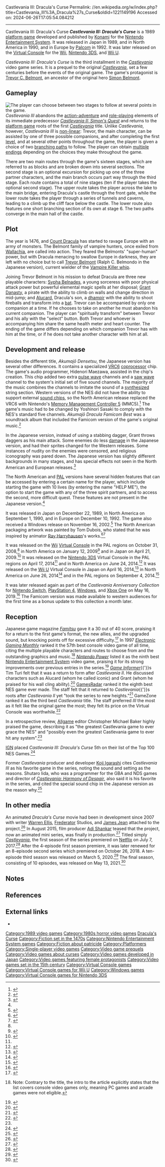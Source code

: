 Castlevania III: Dracula's Curse
Permalink: //en.wikipedia.org/w/index.php?title=Castlevania_III%3A_Dracula%27s_Curse&oldid=1221149196
Accessed on: 2024-06-26T17:05:54.084212



------
Castlevania III: Dracula's Curse
{{redirect|Dracula's Curse|the 2002 film|Dracula (miniseries)|the 2006 film|Bram Stoker's Dracula's Curse}}
{{Infobox video game
| image = Castlevania III Dracula's Curse.jpg
| caption = North American box art
| developer = [[Konami]]
| publisher = {{vgrelease|JP/NA|Konami|EU|[[Palcom]]}}
| director = Hitoshi Akamatsu
| designer = I. Urata
| artist = Noriyasu Togakushi<br />Takeshi Fujimoto<br />I. Urata
| programmer = Yasuo Okuda<br />Mitsuo Takemoto
| composer = Hidenori Maezawa<br />Jun Funahashi<br>Yukie Morimoto<br>Yoshinori Sasaki
| series = ''[[Castlevania]]''
| platforms = [[Nintendo Entertainment System]]
| released = {{vgrelease|JP|December 22, 1989|NA|September 1990|EU|December 10, 1992}}
| genre = [[Platformer|Platform]]
| modes = [[Single-player]]
| title = Castlevania III: Dracula's Curse
}}
'''''Castlevania III: Dracula's Curse'''''{{efn|Known in Japan as {{nihongo|'''''Akumajō Densetsu'''''|悪魔城伝説|''Demon Castle Legend''}}<ref name="translation">{{cite web|title=Akumajō Densetsu|script-title=ja:悪魔城伝説|trans-title=Castlevania III: Dracula's Curse |publisher=[[Konami]] |access-date=2020-08-02 |url=https://www.konami.com/games/castlevania/jp/ja/page/history_1989_fc |language=ja}}</ref>}} is a 1989 [[Platformer|platform game]] developed and published by [[Konami]] for the [[Nintendo Entertainment System]]. It was released in Japan in 1989, and in North America in 1990, and in Europe by [[Palcom]] in 1992. It was later released on the [[Virtual Console]] for the [[Wii]], [[Nintendo 3DS]], and [[Wii U]].

''Castlevania III: Dracula's Curse'' is the third installment in the ''[[Castlevania]]'' video game series. It is a prequel to the original ''[[Castlevania (1986 video game)|Castlevania]]'', set a few centuries before the events of the original game. The game's protagonist is [[List of Castlevania characters#Trevor Belmont|Trevor C. Belmont]], an ancestor of the original hero [[List of Castlevania characters#Simon Belmont|Simon Belmont]].

==Gameplay==
[[File:Castlevania 3 gameplay.png|thumb|left|The player can choose between two stages to follow at several points in the game.]]
''Castlevania III'' abandons the [[action-adventure game|action-adventure]] and [[Role-playing video game|role-playing]] elements of its immediate predecessor ''[[Castlevania II: Simon's Quest]]'' and returns to the [[platform game]] roots of the first ''[[Castlevania (1986 video game)|Castlevania]]'' title. Unlike ''Castlevania'', however, ''Castlevania III'' is [[Nonlinear gameplay|non-linear]]: Trevor, the main character, can be assisted by one of three possible companions, and after completing the first [[Level (video games)|level]], and at several other points throughout the game, the player is given a choice of two [[Nonlinear gameplay#Branching storylines|branching paths]] to follow. The player can obtain [[multiple endings]] depending on the choices they make throughout the game.

There are two main routes through the game's sixteen stages, which are referred to as blocks and are broken down into several sections. The second stage is an optional excursion for picking up one of the three partner characters, and the main branch occurs part way through the third stage. Each route contains a total of nine stages (ten if the player takes the optional second stage). The upper route takes the player across the lake to the main bridge, entering Dracula's castle through the front gate, while the lower route takes the player through a series of tunnels and caverns, leading to a climb up the cliff face below the castle. The lower route also features one short branching section of its own at stage 6. The two paths converge in the main hall of the castle.

==Plot==
The year is 1476, and [[Dracula (Castlevania)|Count Dracula]] has started to ravage Europe with an army of monsters. The Belmont family of vampire hunters, once exiled from [[Wallachia]], are called into action. They feared the Belmonts' "super-human" power, but with Dracula menacing to swallow Europe in darkness, they are left with no choice but to call [[List of Castlevania characters#Trevor Belmont|Trevor Belmont]] (Ralph C. Belmondo in the Japanese version), current wielder of the [[Vampire Killer whip]].

Joining Trevor Belmont in his mission to defeat Dracula are three new playable characters: [[Sypha Belnades]], a young sorceress with poor physical attack power but powerful elemental magic spells at her disposal; [[Grant Danasty]], a pirate with the ability to climb on walls and change direction in mid-jump; and [[Alucard (Castlevania)|Alucard]], Dracula's son, a [[dhampir]] with the ability to shoot fireballs and transform into a [[bat]]. Trevor can be accompanied by only one companion at a time. If he chooses to take on another he must abandon his current companion. The player can "spiritually transform" between Trevor and his ally with the "select" button. Both Trevor and whoever is accompanying him share the same health meter and heart counter. The ending of the game differs depending on which companion Trevor has with him at the time, or if he does not take another character with him at all.

==Development and release==
Besides the different title, ''Akumajō Densetsu'', the Japanese version has several other differences. It contains a specialized [[Memory management controller (Nintendo)#VRC6|VRC6]] [[coprocessor]] chip. The game's audio programmer, Hidenori Maezawa, assisted in the chip's creation. This chip added two extra [[pulse wave]] channels and a [[saw wave]] channel to the system's initial set of five sound channels. The majority of the music combines the channels to imitate the sound of a [[Synthesizer|synthesized]] string section. Western versions of the NES did not have the ability to support external [[sound chip]]s, so the North American release replaced the VRC6 with Nintendo's [[Memory management controller (Nintendo)#MMC5|Memory Management Controller 5]] (MMC5).<ref>{{Cite web |title=VRC6 |url=https://www.nesdev.org/wiki/VRC6 |access-date=2023-05-11 |website=NESdev Wiki |language=en}}</ref> The game's music had to be changed by Yoshinori Sasaki to comply with the NES's standard five channels. ''Akumajō Dracula Famicom Best'' was a soundtrack album that included the Famicom version of the game's original music.<ref>{{Cite web |title=Akumajo Dracula Famicom Best музыка из игры |url=https://www.game-ost.com/albums/2660/akumajo_dracula_famicom_best/ |access-date=2023-05-11 |website=Game-OST |language=en}}</ref>

In the Japanese version, instead of using a stabbing dagger, Grant throws daggers as his main attack. Some enemies do less [[Health (game terminology)|damage]] in the Japanese version, and had their sprites changed for the Western releases. Some instances of nudity on the enemies were censored, and religious iconography was pared down. The Japanese version has slightly different backgrounds in many stages, and has special effects not seen in the North American and European releases.<ref name=":0">{{Cite web |title=Castlevania III: Dracula's Curse/Regional Differences - The Cutting Room Floor |url=https://tcrf.net/Castlevania_III:_Dracula%27s_Curse/Regional_Differences |access-date=2023-05-11 |website=tcrf.net}}</ref>

The North American and [[PAL region|PAL]] versions have several hidden features that can be accessed by entering a certain name for the player, which include starting the game with 10 lives (by entering the name "HELP ME"), the option to start the game with any of the three spirit partners, and to access the second, more difficult quest. These features are not present in the Japanese version.<ref name=":0" />

It was released in Japan on December 22, 1989, in North America on September 1, 1990, and in Europe on December 10, 1992. The game also received a Windows release on November 16, 2002.<ref>{{cite web|url=http://www.gamefaqs.com/pc/561575-konami-collectors-series-castlevania-and-contra|title=Konami Collector's Series: Castlevania & Contra|website=[[GameFAQs]]|access-date=2015-06-16|archive-url=https://web.archive.org/web/20150912160805/http://www.gamefaqs.com/pc/561575-konami-collectors-series-castlevania-and-contra|archive-date=2015-09-12|url-status=live}}</ref>{{better source needed|date=August 2020}} The North American packaging artwork was painted by Tom Dubois, who stated that he was inspired by animator [[Ray Harryhausen]]'s works.<ref>{{cite web|url=https://www.nintendolife.com/news/2016/07/tom_dubois_talks_about_creating_some_of_the_most_iconic_boxart_of_the_nes_and_snes_eras|title=Tom Dubois Talks About Creating Some Of The Most Iconic Boxart Of The NES And SNES Eras|last=McFerran|first=Damien|work=[[Nintendo Life]]|date=2016-07-29|access-date=2023-12-17|archive-url=https://web.archive.org/web/20160730180648/http://www.nintendolife.com/news/2016/07/tom_dubois_talks_about_creating_some_of_the_most_iconic_boxart_of_the_nes_and_snes_eras|archive-date=2016-07-30|url-status=live}}</ref><ref>{{cite web|url=https://www.vg247.com/konamis-nes-box-art-so-good-so-bad|title=Konami's NES Box Art: So Good, So Bad|last=Oxford|first=Nadia|work=[[VG247]]|date=2017-07-17|access-date=2023-12-17|archive-url=https://web.archive.org/web/20231217082605/https://www.vg247.com/konamis-nes-box-art-so-good-so-bad|archive-date=2023-12-17|url-status=live}}</ref>

It was released on the [[Wii]] [[Virtual Console]] in the PAL regions on October 31, 2008,<ref name="Virtual Console (Europe)"/> in North America on January 12, 2009<ref>{{Cite web|url=http://www.nintendo.com/games/gameGuide?download=classic&age=18&page=6&view=grid&sort=&source=|title=Browse All Games at Nintendo :: Games|date=December 1, 2011|archive-url=https://web.archive.org/web/20111201212002/http://www.nintendo.com/games/gameGuide?download=classic&age=18&page=6&view=grid&sort=&source= |archive-date=2011-12-01 }}</ref> and in Japan on April 21, 2009.<ref>{{Cite web|url=https://www.nintendo.co.jp/wii/vc/vc_ajd/index.html|title=VC 悪魔城伝説|website=www.nintendo.co.jp}}</ref> It was released on the [[Nintendo 3DS]] Virtual Console in the PAL regions on April 17, 2014<ref name="Virtual Console (Europe)"/> and in North America on June 24, 2014.<ref>{{Cite web|url=http://www.nintendo.com/games/detail/o1RG7sVLN_8mkQ2I31JCx7ZDVPofx1KG|title=Nintendo - Castlevania III: Dracula's Curse|date=July 1, 2014|archive-url=https://web.archive.org/web/20140701043128/http://www.nintendo.com/games/detail/o1RG7sVLN_8mkQ2I31JCx7ZDVPofx1KG |archive-date=2014-07-01 }}</ref> It was released on the [[Wii U]] Virtual Console in Japan on April 16, 2014,<ref>{{Cite web|url=http://www.nintendo.co.jp/wiiu/software/vc/fchj/index.html|title=Wii U｜悪魔城伝説｜Nintendo|date=August 18, 2014|archive-url=https://web.archive.org/web/20140818020357/http://www.nintendo.co.jp/wiiu/software/vc/fchj/index.html |archive-date=2014-08-18 }}</ref> in North America on June 26, 2014<ref>{{Cite web|url=http://www.nintendo.com/games/detail/UlSYLVgI1BqvWN8E7e4zu_Gb6Bqejfje|title=Nintendo - Castlevania III: Dracula's Curse|date=July 1, 2014|archive-url=https://web.archive.org/web/20140701075735/http://www.nintendo.com/games/detail/UlSYLVgI1BqvWN8E7e4zu_Gb6Bqejfje |archive-date=2014-07-01 }}</ref> and in the PAL regions on September 4, 2014.<ref name="Virtual Console (Europe)">{{Cite web|url=https://www.nintendo.com/en-gb/Games/NES/Castlevania-III-Dracula-s-Curse-276599.html|title=Castlevania III: Dracula's Curse|website=Nintendo of Europe AG}}</ref>

It was later released again as part of the ''Castlevania Anniversary Collection'' for [[Nintendo Switch]], [[PlayStation 4]], [[Windows]], and [[Xbox One]] on May 16, 2019.<ref>{{Cite web|url=https://www.forbes.com/sites/olliebarder/2019/05/19/the-castlevania-anniversary-collection-is-now-out-and-it-is-gloriously-good/|title=The 'Castlevania Anniversary Collection' Is Now Out And It Is Gloriously Good|first=Ollie|last=Barder|website=Forbes}}</ref> The Famicom version was made  available to western audiences for the first time as a bonus update to this collection a month later.

== Reception ==
{{Video game reviews
| Allgame = {{Rating|4.5|5}}<ref name="Allgame">{{cite web |last=Baker |first=Christopher Michael |title=Castlevania III: Dracula's Curse - Review |website=[[Allgame]] |accessdate=May 13, 2022 |url=http://www.allgame.com/game.php?id=1169&tab=review |archiveurl=https://web.archive.org/web/20141115014719/http://www.allgame.com/game.php?id=1169&tab=review |archivedate=November 15, 2014}}</ref>
|Fam=30/40<ref name = "Fam"/>
|TOT=80%<ref>{{cite magazine|author=Steve|date=July 1992|url=https://archive.org/details/Total_Issue_007_1992-07_Future_Publishing_GB/page/n37/mode/2up?q=%22addams+family%22+nintendo|title=Castlevania III: Dracula's Quest|magazine=[[Total!]]|issue=7|pages=38–39|accessdate=August 26, 2021}}</ref>
}}
Japanese game magazine ''[[Famitsu]]'' gave it a 30 out of 40 score, praising it for a return to the first game's format, the new allies, and the upgraded sound, but knocking points off for excessive difficulty.<ref name = "Fam">{{Cite periodical |url=https://archive.org/details/bi-weekly-famitsu-no.-91-92-january-5th-19th-1990/Bi-Weekly%20Famitsu%20-%20No.%2091%2092%20January%205th%2019th%201990/page/n15/mode/2up |title=Bi-Weekly Famicom Tsūshin (Famitsu) - No. 91 |date=January 5, 1990 |magazine=[[Famitsu]] |language=ja |access-date=2021-08-01}}</ref> In 1997 ''[[Electronic Gaming Monthly]]'' ranked it the 57th best console video game of all time, citing the multiple playable characters and routes to choose from and the outstanding graphics and music.<ref>{{cite magazine |title=100 Best Games of All Time |magazine=[[Electronic Gaming Monthly]]|issue=100 |publisher=[[Ziff Davis]] |date=November 1997|page=126}} Note: Contrary to the title, the intro to the article explicitly states that the list covers console video games only, meaning PC games and arcade games were not eligible.</ref> ''[[Nintendo Power]]'' listed it as the ninth best [[Nintendo Entertainment System]] video game, praising it for its strong improvements over previous entries in the series.<ref>{{cite magazine |date=August 2008 |title=Nintendo Power – The 20th Anniversary Issue! |volume=231 |magazine= [[Nintendo Power]] |issue=231 |page=71 |publisher=[[Future US]] |location=San Francisco, California}}</ref> ''[[Game Informer]]''{{'}}s Tim Turi felt that it was a return to form after ''Castlevania II''. He discussed characters such as Alucard (whom he called iconic) and Grant (whom he praised for his wall cling ability).<ref>{{cite magazine |title=Ranking The Castlevania Bloodline |url=http://www.gameinformer.com/b/features/archive/2012/04/04/ranking-the-castlevania-bloodline.aspx |magazine=[[Game Informer]] |last=Turi |first=Tim |date=2012-04-04 |access-date=2013-12-05 |archive-url=https://web.archive.org/web/20130507064948/http://www.gameinformer.com/b/features/archive/2012/04/04/ranking-the-castlevania-bloodline.aspx |archive-date=2013-05-07 |url-status=live }}</ref> [[GamesRadar]] ranked it the eighth best NES game ever made. The staff felt that it returned to ''Castlevania''{{'}}s roots after ''Castlevania II'' yet "took the series to new heights."<ref>{{cite web |title=Best NES Games of all time |url=http://www.gamesradar.com/best-nes-games-all-time/ |website=[[GamesRadar]] |date=2012-04-16 |access-date=2013-12-05 |archive-url=https://web.archive.org/web/20150630014007/http://www.gamesradar.com/best-nes-games-all-time/ |archive-date=2015-06-30 |url-status=live }}</ref> GameZone ranked it as the third best ''Castlevania'' title. The staff preferred ''III'' the most as it felt like the original game the most; they felt its price on the Virtual Console was worthwhile.<ref>{{cite web |title=Happy 25th Birthday Castlevania: The Ten Best Games in the Series |url=http://www.gamezone.com/originals/2011/09/27/happy_25th_birthday_castlevania_the_ten_best_games_in_the_series |work=GameZone |last=Workman |first=Robert |date=2011-09-27 |access-date=2013-12-06 |archive-url=https://web.archive.org/web/20131211205017/http://www.gamezone.com/originals/2011/09/27/happy_25th_birthday_castlevania_the_ten_best_games_in_the_series |archive-date=2013-12-11 |url-status=live }}</ref>

In a retrospective review, [[Allgame]] editor Christopher Michael Baker highly praised the game, describing it as "the greatest Castlevania game to ever grace the NES" and "possibly even the greatest Castlevania game to ever hit any system".<ref name="Allgame"/>

[[IGN]] placed ''Castlevania III: Dracula's Curse'' 5th on their list of the Top 100 NES Games.<ref>{{cite web | access-date=July 29, 2020 | url=http://www.ign.com/top-100-nes-games/5.html | title=Top 100 NES Games | page=5. Castlevania III: Dracula's Curse | website=[[IGN]] | author=IGN Staff | year=2011 | archive-url=https://web.archive.org/web/20131025144024/http://www.ign.com/top-100-nes-games/5.html | archive-date=October 25, 2013 | url-status=live | df=mdy-all }}</ref>

Former ''Castlevania'' producer and developer [[Koji Igarashi]] cites ''Castlevania III'' as his favorite game in the series, noting the sound and setting as the reasons. Shutaro Iida, who was a programmer for the GBA and NDS games and director of ''[[Castlevania: Harmony of Despair]]'', also said it is his favorite in the series, and cited the special sound chip in the Japanese version as the reason why.<ref>{{Cite web|url=https://www.gamespot.com/articles/symphony-of-the-night-designer-iga-talks-bloodstai/1100-6451091/|title=Symphony Of The Night Designer IGA Talks Bloodstained's Delay And His Favorite Castlevania|last=Knezevic|first=Kevin|date=2017-06-23|website=GameSpot|language=en-US|publisher=CBS Interactive|access-date=2017-07-25|archive-url=https://web.archive.org/web/20171017064202/https://www.gamespot.com/articles/symphony-of-the-night-designer-iga-talks-bloodstai/1100-6451091/|archive-date=2017-10-17|url-status=live}}</ref>

==In other media==
An animated ''Dracula's Curse'' movie had been in development since 2007 with writer [[Warren Ellis]], [[Frederator]] Studios, and [[James Jean]] attached to the project.<ref name="movie">{{Cite web|author=Justin McElroy|date=2007-05-07|url=http://www.joystiq.com/2007/05/07/warren-ellis-planning-on-three-castlevania-films/|title=Warren Ellis planning on three Castlevania films|publisher=[[Joystiq]]|access-date=2008-07-13|archive-url=https://web.archive.org/web/20081005041059/http://www.joystiq.com/2007/05/07/warren-ellis-planning-on-three-castlevania-films/|archive-date=2008-10-05|url-status=dead}}</ref> In August 2015, film producer [[Adi Shankar]] teased that the project, now an animated mini series, was finally in production.<ref>{{cite web|last1=Trumbore|first1=Dave|title=Super Violent 'Castlevania' Animated Series Coming from Producer Adi Shankar|url=http://collider.com/castlevania-animated-series-adi-shankar/|website=Collider.com|date=25 August 2015|access-date=August 26, 2015|archive-url=https://web.archive.org/web/20150826133759/http://collider.com/castlevania-animated-series-adi-shankar/|archive-date=August 26, 2015|url-status=live|df=mdy-all}}</ref> Titled simply ''[[Castlevania (TV series)|Castlevania]]'', the first season of the series premiered on [[Netflix]] on July 7, 2017.<ref name="usgamer show">{{cite web | url = http://www.usgamer.net/articles/castlevania-headed-to-netflix-in-2017-from-warren-ellis-and-adi-shankar | title = Castlevania Headed To Netflix in 2017, From Warren Ellis and Adi Shankar | first = Mike | last = Williams | date = February 8, 2017 | access-date = February 8, 2017 | work = [[US Gamer]] | archive-url = https://web.archive.org/web/20170211080538/http://www.usgamer.net/articles/castlevania-headed-to-netflix-in-2017-from-warren-ellis-and-adi-shankar | archive-date = February 11, 2017 | url-status = live | df = mdy-all }}</ref> After the 4-episode first season premiere, it was later renewed for an 8-episode second series which premiered on October 26, 2018. A ten-episode third season was released on March 5, 2020.<ref>{{cite web |last=Elfring |first=Matt |title=Here's What's New to Netflix in March 2020: Castlevania Season 3, More Movies, TV Shows, and Originals |url=https://www.gamespot.com/articles/heres-whats-new-to-netflix-in-march-2020-castlevan/1100-6473892/ |website=[[GameSpot]] |access-date=6 March 2020 |date=March 5, 2020}}</ref> The final season, consisting of 10 episodes, was released on May 13, 2021.<ref>{{cite web|url=https://www.ign.com/articles/castlevania-season-4-review-netflix|title=Castlevania: Season 4 Review|last=Schedeen|first=Jesse|website=[[IGN]]|date=May 13, 2021|access-date=July 12, 2022|archive-url=https://web.archive.org/web/20210513161857/https://www.ign.com/articles/castlevania-season-4-review-netflix|archive-date=May 13, 2021|url-status=live}}</ref>

==Notes==
{{notelist}}

==References==
{{Reflist}}

==External links==
*{{moby game|id=/castlevania-iii-draculas-curse-}}

{{Castlevania series}}
{{Authority control}}

[[Category:1989 video games]]
[[Category:1980s horror video games]]
[[Category:Castlevania games|Dracula's Curse]]
[[Category:Fiction set in the 1470s]]
[[Category:Nintendo Entertainment System games]]
[[Category:Fiction about patricide]]
[[Category:Platformers]]
[[Category:Single-player video games]]
[[Category:Video game prequels]]
[[Category:Video games about curses]]
[[Category:Video games developed in Japan]]
[[Category:Video games featuring female protagonists]]
[[Category:Video games set in the 15th century]]
[[Category:Virtual Console games]]
[[Category:Virtual Console games for Wii U]]
[[Category:Windows games]]
[[Category:Virtual Console games for Nintendo 3DS]]